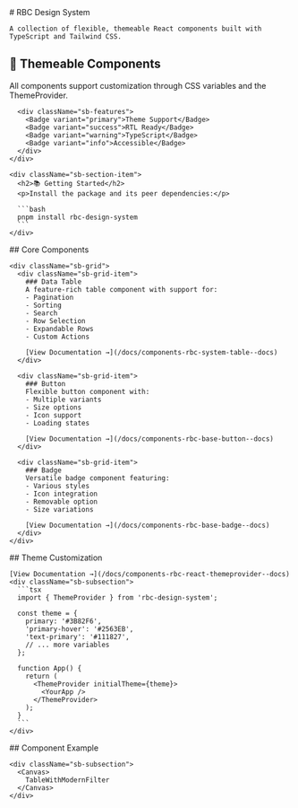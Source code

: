 
<Meta title="Introduction" />

<div className="sb-container">
  <div className='sb-section-title'>
    # RBC Design System
    
    A collection of flexible, themeable React components built with TypeScript and Tailwind CSS.
  </div>
  
  <div className="sb-section">
    <div className="sb-section-item">
      <h2>🎨 Themeable Components</h2>
      <p>All components support customization through CSS variables and the ThemeProvider.</p>
      
      <div className="sb-features">
        <Badge variant="primary">Theme Support</Badge>
        <Badge variant="success">RTL Ready</Badge>
        <Badge variant="warning">TypeScript</Badge>
        <Badge variant="info">Accessible</Badge>
      </div>
    </div>

    <div className="sb-section-item">
      <h2>📚 Getting Started</h2>
      <p>Install the package and its peer dependencies:</p>
      
      ```bash
      pnpm install rbc-design-system
      ```
    </div>
  </div>

  <div className="sb-section">
    <div className="sb-features-title">
      ## Core Components
    </div>
    
    <div className="sb-grid">
      <div className="sb-grid-item">
        ### Data Table
        A feature-rich table component with support for:
        - Pagination
        - Sorting
        - Search
        - Row Selection
        - Expandable Rows
        - Custom Actions
        
        [View Documentation →](/docs/components-rbc-system-table--docs)
      </div>
      
      <div className="sb-grid-item">
        ### Button
        Flexible button component with:
        - Multiple variants
        - Size options
        - Icon support
        - Loading states
        
        [View Documentation →](/docs/components-rbc-base-button--docs)
      </div>
      
      <div className="sb-grid-item">
        ### Badge
        Versatile badge component featuring:
        - Various styles
        - Icon integration
        - Removable option
        - Size variations

        [View Documentation →](/docs/components-rbc-base-badge--docs)
      </div>
    </div>
  </div>

  <div className="sb-section">
    <div className="sb-section-title">
      ## Theme Customization
    </div>
    
    [View Documentation →](/docs/components-rbc-react-themeprovider--docs)
    <div className="sb-subsection">
      ```tsx
      import { ThemeProvider } from 'rbc-design-system';

      const theme = {
        primary: '#3B82F6',
        'primary-hover': '#2563EB',
        'text-primary': '#111827',
        // ... more variables
      };

      function App() {
        return (
          <ThemeProvider initialTheme={theme}>
            <YourApp />
          </ThemeProvider>
        );
      }
      ```
    </div>
  </div>
  <Meta of={TableComponentComponentStories} name="TableWithModernFilter" />

  <div className="sb-section">
    <div className="sb-section-title">
      ## Component Example
    </div>

    <div className="sb-subsection">
      <Canvas>
        TableWithModernFilter
      </Canvas>
    </div>
  </div>
</div>

<style>
{`
  .sb-container {
    margin-bottom: 48px;
  }

  .sb-section {
    padding: 32px 0;
    border-bottom: 1px solid #E5E7EB;
  }

  .sb-section-title {
    margin-bottom: 32px;
  }

  .sb-section-item {
    margin-bottom: 24px;
  }

  .sb-features {
    display: flex;
    gap: 8px;
    margin-top: 16px;
  }

  .sb-grid {
    display: grid;
    grid-template-columns: repeat(auto-fit, minmax(280px, 1fr));
    gap: 32px;
    margin-top: 24px;
  }

  .sb-grid-item {
    border: 1px solid #E5E7EB;
    border-radius: 8px;
    padding: 24px;
  }

  .sb-grid-item h3 {
    margin-top: 0;
  }

  .sb-subsection {
    margin-top: 24px;
    padding: 24px;
    border-radius: 8px;
    background-color: #F9FAFB;
  }

  .sb-code {
    margin: 0;
    padding: 16px;
    background-color: #1F2937;
    border-radius: 4px;
    color: #F9FAFB;
  }
`}
</style>